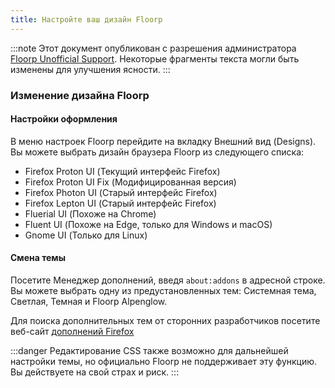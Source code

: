 ```yaml
---
title: Настройте ваш дизайн Floorp
---
```



:::note
Этот документ опубликован с разрешения администратора
[Floorp Unofficial Support](https://fs-un.super.site/en/design).
Некоторые фрагменты текста могли быть изменены для улучшения ясности.
:::

### Изменение дизайна Floorp

#### Настройки оформления

В меню настроек Floorp перейдите на вкладку Внешний вид (Designs). Вы можете выбрать дизайн браузера Floorp из следующего списка:

- Firefox Proton UI (Текущий интерфейс Firefox)
- Firefox Proton UI Fix (Модифицированная версия)
- Firefox Photon UI (Старый интерфейс Firefox)
- Firefox Lepton UI (Старый интерфейс Firefox)
- Fluerial UI (Похоже на Chrome)
- Fluent UI (Похоже на Edge, только для Windows и macOS)
- Gnome UI (Только для Linux)

#### Смена темы

Посетите Менеджер дополнений, введя `about:addons` в адресной строке. Вы можете выбрать одну из предустановленных тем: Системная тема, Светлая, Темная и Floorp Alpenglow.

Для поиска дополнительных тем от сторонних разработчиков посетите веб-сайт [дополнений Firefox](https://addons.mozilla.org/)

:::danger
Редактирование CSS также возможно для дальнейшей настройки темы, но официально Floorp не поддерживает эту функцию. Вы действуете на свой страх и риск.
:::

<Support />